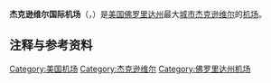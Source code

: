 {{expand|time=2014-08-01T15:23:23+00:00}}
{{Infobox Airport
| airport_name = <center>杰克逊维尔国际机场<br><small>{{lang|en|Jacksonville International Airport}}</small></center>
| photo        = Jacksonville Int'l.JPG
| IATA         = JAX
| ICAO         = KJAX
| FAA          = JAX
| type         = [[民用航空|民用]]
| owner        = [http://www.jaa.aero/ Jacksonville Aviation Authority]
| run by       =
| city         = [[美国|美国]][[杰克逊维尔|杰克逊维尔]]
| location     = 杰克逊维尔
| elevation    = 9米
| coordinates  = {{coord|30|29|39|N|081|41|16|W}}
| website      = [https://web.archive.org/web/20100714062037/http://www.jia.aero/ www.JIA.aero]
| r1-number    = 7/25
| r1-length-f  = 10,000
| r1-length-m  = 3,048
| r1-surface   = [[Concrete|Concrete]]
| r2-number    = 13/31
| r2-length-f  = 7,701
| r2-length-m  = 2,347
| r2-surface   = Concrete
| stat-year    = 2007
| stat1-header = Aircraft operations
| stat1-data   = 118,493
| stat2-header = Passengers
| stat2-data   = 6,319,016
| footnotes    = Sources: [[Federal_Aviation_Administration|FAA]],<ref name=FAA>{{FAA-airport|ID=JAX|use=PU|own=PU|site=03250.1*A}}, effective 2007-10-25</ref> airport website<ref name=Airport>[http://www.jia.aero/ Jacksonville International Airport] {{webarchive|url=https://web.archive.org/web/20100714062037/http://www.jia.aero/ |date=2010-07-14 }} (official site)</ref>
}}

'''杰克逊维尔国际机场'''（{{lang-en|'''Jacksonville International Airport'''}}，{{Airport codes|JAX|KJAX|JAX}}）是[[美国|美国]][[佛罗里达州|佛罗里达州]]最大[[城市|城市]][[杰克逊维尔|杰克逊维尔]]的[[机场|机场]]。

== 注释与参考资料 ==
{{Reflist|2}}

[[Category:美国机场|Category:美国机场]]
[[Category:杰克逊维尔|Category:杰克逊维尔]]
[[Category:佛罗里达州机场|Category:佛罗里达州机场]]